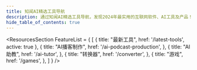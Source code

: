 ```yaml
---
title: 知闻AI精选工具导航
description: 通过知闻AI精选工具导航，发现2024年最实用的互联网软件、AI工具及产品！
hide_table_of_contents: true
---
```



<ResourcesSection 
    FeatureList = {
        [
            {
                title: "最新工具",
                href: '/latest-tools',
                active: true
            },
            {
                title: "AI播客制作",
                href: '/ai-podcast-production',
            },
            {
                title: "AI助教",
                href: '/ai-tutor',
            },
            {
                title: "转换器",
                href: '/converter',
            },
            {
                title: "游戏",
                href: '/games',
            },
        ]
    }
/>


<CardGrid>
    <CardItem truncate 
        title="黑神话悟空百科" 
        imgsrc="https://blackmythwukong.wiki/assets/images/zhizhujing-943d080118d140b51b159bbe5a1dbbae.jpeg"
        sources="https://blackmythwukong.wiki/" 
        href="/tools/blackmythwukongwiki"
        info="黑神话：悟空百科是一个由玩家社区创建和维护的在线百科全书，致力于为游戏《黑神话：悟空》提供全面的信息和资源。" 
    />
    <CardItem truncate 
        title="Chained Together" 
        imgsrc="https://chainedtogether.top/img/header.jpg"
        sources="https://chainedtogether.top/" 
        href="/tools/chainedtogether"
        info="Chained Together 不仅仅是一个游戏，更是一次关于信任、默契和团队合作的奇妙冒险。每个玩家都是不可或缺的一环，你的每一个决定都可能影响整个团队的命运。" 
    />
	<CardItem truncate 
        title="svgtoico" 
        imgsrc="https://image.informedainews.com/svgtoicosm.jpeg"
        sources="https://www.svgtoico.net/" 
        href="/tools/svgtoico"
        info="使用这款免费的在线SVG到ICO转换工具，您可以轻松地将SVG文件转换为ICO图标，无需安装任何软件。操作简单方便。" 
    />
	<CardItem truncate 
        title="MakePodcast" 
        imgsrc="https://image.informedainews.com/makepodcastsm.jpeg"
        sources="https://makepodcast.io/" 
        href="/tools/makepodcast"
        info="AI 变革播客制作。输入脚本，选择AI声音，快速获得精良的播客。无需配音演员，制作时间极短。非常适合快速制作高质量音频内容。" 
    />
    <CardItem truncate 
        title="KnoWhiz" 
        imgsrc="https://image.informedainews.com/KnoWhizsm.jpeg"
        sources="https://freecompress.com/zh-cn/compress-image" 
        href="/tools/knowhiz"
        info="AI家教，将学习材料塑造成个性化课程。输入目标或文本，接收定制内容，根据测验结果进行调整。一位数字导师，为每位学习者量身定制知识。" 
    />
</CardGrid>
